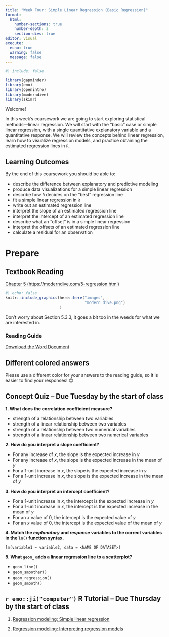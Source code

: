 ```yaml
---
title: "Week Four: Simple Linear Regression (Basic Regression)"
format: 
  html: 
    number-sections: true
    number-depth: 2
    section-divs: true
editor: visual
execute: 
  echo: true
  warning: false
  message: false
---
```


```r
#| include: false

library(gapminder)
library(emo)
library(openintro)
library(moderndive)
library(skimr)
```

Welcome!

In this week's coursework we are going to start exploring statistical methods---linear regression. We will start with the "basic" case or simple linear regression, with a single quantitative explanatory variable and a quantitative response. We will review the concepts behind linear regression, learn how to visualize regression models, and practice obtaining the estimated regression lines in `R`.

## Learning Outcomes

By the end of this coursework you should be able to:

-   describe the difference between explanatory and predictive modeling
-   produce data visualizations for a simple linear regression
-   describe how `R` decides on the "best" regression line
-   fit a simple linear regression in `R`
-   write out an estimated regression line
-   interpret the slope of an estimated regression line
-   interpret the intercept of an estimated regression line
-   describe what an "offset" is in a simple linear regression
-   interpret the offsets of an estimated regression line
-   calculate a residual for an observation

# Prepare

## Textbook Reading

[Chapter 5 (https://moderndive.com/5-regression.html)](https://moderndive.com/5-regression.html)

::: column-margin
```r
#| echo: false
knitr::include_graphics(here::here("images", 
                                   "modern_dive.png")
                        )
```
:::

::: callout-caution
Don't worry about Section 5.3.3, it goes a bit too in the weeds for what we are interested in.
:::

### Reading Guide

[Download the Word Document](reading-guide/week4-reading.docx)

::: callout-tip
# Different colored answers

Please use a different color for your answers to the reading guide, so it is easier to find your responses! 😊
:::

## Concept Quiz -- Due Tuesday by the start of class

**1. What does the correlation coefficient measure?**

-   strength of a relationship between two variables
-   strength of a linear relationship between two variables
-   strength of a relationship between two numerical variables
-   strength of a linear relationship between two numerical variables

**2. How do you interpret a slope coefficient?**

-   For any increase of $x$, the slope is the expected increase in $y$
-   For any increase of $x$, the slope is the expected increase in the mean of $y$
-   For a 1-unit increase in $x$, the slope is the expected increase in $y$
-   For a 1-unit increase in $x$, the slope is the expected increase in the mean of $y$

**3. How do you interpret an intercept coefficient?**

-   For a 1-unit increase in $x$, the intercept is the expected increase in $y$
-   For a 1-unit increase in $x$, the intercept is the expected increase in the mean of $y$
-   For an $x$ value of 0, the intercept is the expected value of $y$
-   For an $x$ value of 0, the intercept is the expected value of the mean of $y$

**4. Match the *explanatory* and *response* variables to the correct variables in the `lm()` function syntax.**

`lm(variable1 ~ variable2, data = <NAME OF DATASET>)`

**5. What `geom_` adds a linear regression line to a scatterplot?**

-   `geom_line()`
-   `geom_smoother()`
-   `geom_regression()`
-   `geom_smooth()`

## `r emo::ji("computer")` R Tutorial -- Due Thursday by the start of class

1.  [Regression modeling: Simple linear regression](https://openintro.shinyapps.io/ims-03-model-03/)

2.  [Regression modeling: Interpreting regression models](https://openintro.shinyapps.io/ims-03-model-04/)
